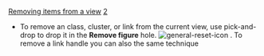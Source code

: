 [[Property:title|Removing items from a view]]
[[Property:weight|2]]
* To remove an class, cluster, or link from the current view, use pick-and-drop to drop it in the '''Remove figure''' hole.  [[Image:general-reset-icon]] . To remove a link handle you can also the same technique 

{{note| '''Note''': If you want to remove the item from the system, use the [[Deleting items|Delete]]  hole. }}




